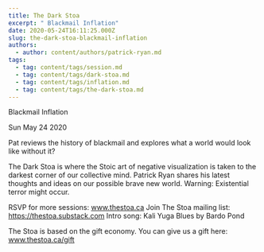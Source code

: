 ```yaml
---
title: The Dark Stoa
excerpt: " Blackmail Inflation"
date: 2020-05-24T16:11:25.000Z
slug: the-dark-stoa-blackmail-inflation
authors:
  - author: content/authors/patrick-ryan.md
tags:
  - tag: content/tags/session.md
  - tag: content/tags/dark-stoa.md
  - tag: content/tags/inflation.md
  - tag: content/tags/the-dark-stoa.md
---
```




 Blackmail Inflation

Sun May 24 2020

Pat reviews the history of blackmail and explores what a world would look like without it? 

The Dark Stoa is where the Stoic art of negative visualization is taken to the darkest corner of our collective mind. Patrick Ryan shares his latest thoughts and ideas on our possible brave new world. Warning: Existential terror might occur.

RSVP for more sessions: www.thestoa.ca
Join The Stoa mailing list: https://thestoa.substack.com
Intro song: Kali Yuga Blues by Bardo Pond

The Stoa is based on the gift economy. You can give us a gift here: www.thestoa.ca/gift


